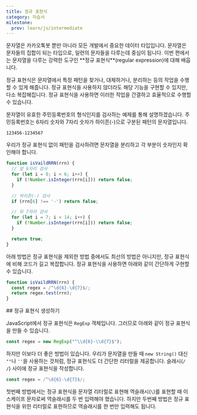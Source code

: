 ```yaml
---
title: 정규 표현식
category: 자습서
milestone:
  prev: learn/js/intermediate
---
```


<Section>
  문자열은 카카오톡봇 뿐만 아니라 모든 개발에서 중요한 데이터 타입입니다. 문자열은 문자들의 집합이 되는 타입으로, 일련의 문자들을 다루는데 중심이 됩니다. 
  이번 편에서는 문자열을 다루는 강력한 도구인 **정규 표현식**(regular expression)에 대해 배웁니다. 
  
  정규 표현식은 문자열에서 특정 패턴을 찾거나, 대체하거나, 분리하는 등의 작업을 수행할 수 있게 해줍니다. 정규 표현식을 사용하지 않더라도 해당 기능을 구현할 수 있지만, 다소 복잡해집니다.
  정규 표현식을 사용하면 이러한 작업을 간결하고 효율적으로 수행할 수 있습니다.

  문자열이 유효한 주민등록번호의 형식인지를 검사하는 예제를 통해 설명하겠습니다. 주민등록번호는 6자리 숫자와 7자리 숫자가 하이픈(-)으로 구분된 패턴의 문자열입니다.
  
  ~~~text
  123456-1234567
  ~~~

  우리가 정규 표현식 없이 패턴을 검사하려면 문자열을 분리하고 각 부분이 숫자인지 확인해야 합니다.
  
  ~~~js
  function isVaildRRN(rrn) {
    // 앞 6자리 검사
    for (let i = 0; i < 6; i++) {
      if (!Number.isInteger(rrn[i])) return false;
    }

    // 하이픈(-) 검사
    if (rrn[6] !== '-') return false;

    // 뒤 7자리 검사
    for (let i = 7; i < 14; i++) {
      if (!Number.isInteger(rrn[i])) return false;
    }

    return true;
  }
  ~~~

  아래 방법은 정규 표현식을 제외한 방법 중에서도 최선의 방법은 아니지만, 정규 표현식에 비해 코드가 길고 복잡합니다. 정규 표현식을 사용하면 아래와 같이 간단하게 구현할 수 있습니다.

  ~~~js
  function isVaildRRN(rrn) {
    const regex = /^\d{6}-\d{7}$/;
    return regex.test(rrn);
  }
  ~~~
</Section>
<Section>
  ## 정규 표현식 생성하기

  JavaScript에서 정규 표현식은 `RegExp` 객체입니다. 그러므로 아래와 같이 정규 표현식을 만들 수 있습니다.

  ~~~js
  const regex = new RegExp("^\\d{6}-\\d{7}$");
  ~~~

  하지만 이보다 더 좋은 방법이 있습니다. 우리가 문자열을 만들 때 `new String()` 대신 `""`나 `''`을 사용하는 것처럼, 정규 표현식도 더 간단한 리터럴을 제공합니다. 슬래시(`/ /`) 사이에 정규 표현식을 작성합니다.

  ~~~js
  const regex = /^\d{6}-\d{7}$/;
  ~~~

  첫번째 방법에서는 정규 표현식을 문자열 리터럴로 표현해 역슬래시(`\`)를 표현할 때 이스케이프 문자로써 역슬래시를 두 번 입력해야 했습니다. 
  하지만 두번째 방법은 정규 표현식을 위한 리터럴로 표현하므로 역슬래시를 한 번만 입력해도 됩니다.
</Section>
<Section>
  
</Section>